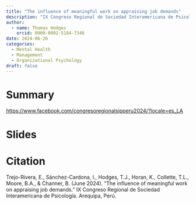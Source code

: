 ```yaml
---
title: "The influence of meaningful work on appraising job demands"
description: "IX Congreso Regional de Sociedad Interamericana de Psicología, Arequipa"
author:
  - name: Thomas Hodges
    orcid: 0000-0002-5184-7346
date: 2024-06-26
categories: 
  - Mental Health
  - Management
  - Organizational Psychology
draft: false
---
```


# Summary

<https://www.facebook.com/congresoregionalsipperu2024/?locale=es_LA>

# Slides

# Citation

Trejo-Rivera, E., Sánchez-Cardona, I., Hodges, T.J., Horan, K., Collette, T.L., Moore, B.A., & Channer, B. (June 2024). “The influence of meaningful work on appraising job demands.” IX Congreso Regional de Sociedad Interamericana de Psicología. Arequipa, Perú.
